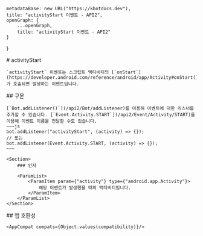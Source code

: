 
    metadataBase: new URL("https://kbotdocs.dev"),
    title: "activityStart 이벤트 - API2",
    openGraph: {
        ...openGraph,
        title: "activityStart 이벤트 - API2"
    }
}

<Section>
    # activityStart

    `activityStart` 이벤트는 스크립트 액티비티의 [`onStart`](https://developer.android.com/reference/android/app/Activity#onStart())가 호출되면 발생하는 이벤트입니다.
</Section>
<Section>
    ## 구문

    [`Bot.addListener()`](/api2/Bot/addListener)를 이용해 이벤트에 대한 리스너를 추가할 수 있습니다. [`Event.Activity.START`](/api2/Event/Activity/START)를 이용해 이벤트 이름을 전달할 수도 있습니다.
    ~~~js
    bot.addListener("activityStart", (activity) => {});
    // 또는
    bot.addListener(Event.Activity.START, (activity) => {});
    ~~~

    <Section>
        ### 인자

        <ParamList>
            <ParamItem param={"activity"} type={"android.app.Activity"}>
                해당 이벤트가 발생했을 때의 액티비티입니다.
            </ParamItem>
        </ParamList>
    </Section>
</Section>
<Section>
    ## 앱 호환성

    <AppCompat compats={Object.values(compatibility)}/>
</Section>
